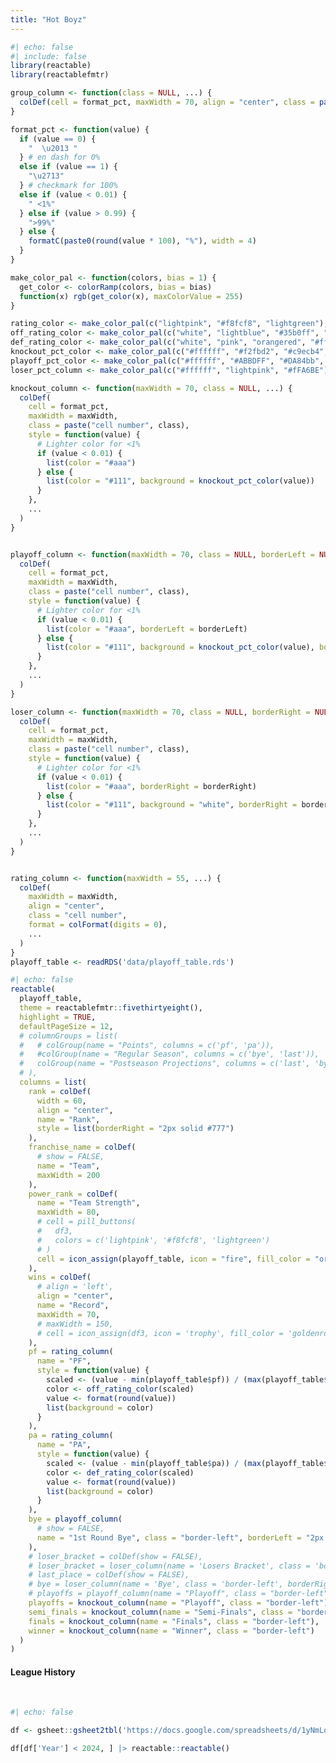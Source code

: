 ```yaml
---
title: "Hot Boyz"
---
```


```r
#| echo: false
#| include: false
library(reactable)
library(reactablefmtr)

group_column <- function(class = NULL, ...) {
  colDef(cell = format_pct, maxWidth = 70, align = "center", class = paste("cell number", class), ...)
}

format_pct <- function(value) {
  if (value == 0) {
    "  \u2013 "
  } # en dash for 0%
  else if (value == 1) {
    "\u2713"
  } # checkmark for 100%
  else if (value < 0.01) {
    " <1%"
  } else if (value > 0.99) {
    ">99%"
  } else {
    formatC(paste0(round(value * 100), "%"), width = 4)
  }
}

make_color_pal <- function(colors, bias = 1) {
  get_color <- colorRamp(colors, bias = bias)
  function(x) rgb(get_color(x), maxColorValue = 255)
}

rating_color <- make_color_pal(c("lightpink", "#f8fcf8", "lightgreen"), bias = 1.3)
off_rating_color <- make_color_pal(c("white", "lightblue", "#35b0ff", "#35f0ff"), bias = 0.6)
def_rating_color <- make_color_pal(c("white", "pink", "orangered", "#ff1010"), bias = 0.6)
knockout_pct_color <- make_color_pal(c("#ffffff", "#f2fbd2", "#c9ecb4", "#93d3ab", "#35b0ab"), bias = 2)
playoff_pct_color <- make_color_pal(c("#ffffff", "#ABBDFF", "#DA84bb", "#9471a4"), bias = 2)
loser_pct_column <- make_color_pal(c("#ffffff", "lightpink", "#fFA6BE"), bias = 2)

knockout_column <- function(maxWidth = 70, class = NULL, ...) {
  colDef(
    cell = format_pct,
    maxWidth = maxWidth,
    class = paste("cell number", class),
    style = function(value) {
      # Lighter color for <1%
      if (value < 0.01) {
        list(color = "#aaa")
      } else {
        list(color = "#111", background = knockout_pct_color(value))
      }
    },
    ...
  )
}


playoff_column <- function(maxWidth = 70, class = NULL, borderLeft = NULL, ...) {
  colDef(
    cell = format_pct,
    maxWidth = maxWidth,
    class = paste("cell number", class),
    style = function(value) {
      # Lighter color for <1%
      if (value < 0.01) {
        list(color = "#aaa", borderLeft = borderLeft)
      } else {
        list(color = "#111", background = knockout_pct_color(value), borderLeft = borderLeft)
      }
    },
    ...
  )
}

loser_column <- function(maxWidth = 70, class = NULL, borderRight = NULL, ...) {
  colDef(
    cell = format_pct,
    maxWidth = maxWidth,
    class = paste("cell number", class),
    style = function(value) {
      # Lighter color for <1%
      if (value < 0.01) {
        list(color = "#aaa", borderRight = borderRight)
      } else {
        list(color = "#111", background = "white", borderRight = borderRight) # loser_pct_column(value))
      }
    },
    ...
  )
}


rating_column <- function(maxWidth = 55, ...) {
  colDef(
    maxWidth = maxWidth,
    align = "center",
    class = "cell number",
    format = colFormat(digits = 0),
    ...
  )
}
playoff_table <- readRDS('data/playoff_table.rds')
```

```r
#| echo: false
reactable(
  playoff_table,
  theme = reactablefmtr::fivethirtyeight(),
  highlight = TRUE,
  defaultPageSize = 12,
  # columnGroups = list(
  #   # colGroup(name = "Points", columns = c('pf', 'pa')),
  #   #colGroup(name = "Regular Season", columns = c('bye', 'last')),
  #   colGroup(name = "Postseason Projections", columns = c('last', 'bye', 'playoffs', 'semi_finals', 'finals', 'winner'))
  # ),
  columns = list(
    rank = colDef(
      width = 60,
      align = "center",
      name = "Rank",
      style = list(borderRight = "2px solid #777")
    ),
    franchise_name = colDef(
      # show = FALSE,
      name = "Team",
      maxWidth = 200
    ),
    power_rank = colDef(
      name = "Team Strength",
      maxWidth = 80,
      # cell = pill_buttons(
      #   df3,
      #   colors = c('lightpink', '#f8fcf8', 'lightgreen')
      # )
      cell = icon_assign(playoff_table, icon = "fire", fill_color = "orangered", empty_color = "lightgrey", buckets = 5)
    ),
    wins = colDef(
      # align = 'left',
      align = "center",
      name = "Record",
      maxWidth = 70,
      # maxWidth = 150,
      # cell = icon_assign(df3, icon = 'trophy', fill_color = 'goldenrod', empty_opacity = 0)
    ),
    pf = rating_column(
      name = "PF",
      style = function(value) {
        scaled <- (value - min(playoff_table$pf)) / (max(playoff_table$pf) - min(playoff_table$pf))
        color <- off_rating_color(scaled)
        value <- format(round(value))
        list(background = color)
      }
    ),
    pa = rating_column(
      name = "PA",
      style = function(value) {
        scaled <- (value - min(playoff_table$pa)) / (max(playoff_table$pa) - min(playoff_table$pa))
        color <- def_rating_color(scaled)
        value <- format(round(value))
        list(background = color)
      }
    ),
    bye = playoff_column(
      # show = FALSE,
      name = "1st Round Bye", class = "border-left", borderLeft = "2px solid #000000"
    ),
    # loser_bracket = colDef(show = FALSE),
    # loser_bracket = loser_column(name = 'Losers Bracket', class = 'border-left'),
    # last_place = colDef(show = FALSE),
    # bye = loser_column(name = 'Bye', class = 'border-left', borderRight = '2px solid #000000'),
    # playoffs = playoff_column(name = "Playoff", class = "border-left", borderLeft = '1px solid #000000'),
    playoffs = knockout_column(name = "Playoff", class = "border-left"),
    semi_finals = knockout_column(name = "Semi-Finals", class = "border-left"),
    finals = knockout_column(name = "Finals", class = "border-left"),
    winner = knockout_column(name = "Winner", class = "border-left")
  )
)

```

#### League History

<br>

```r
#| echo: false

df <- gsheet::gsheet2tbl('https://docs.google.com/spreadsheets/d/1yNmLo68xxzI4w-bfMASAgk7-TrxaTKHI3If2hL2JOPw/edit?usp=sharing')

df[df['Year'] < 2024, ] |> reactable::reactable()
```
